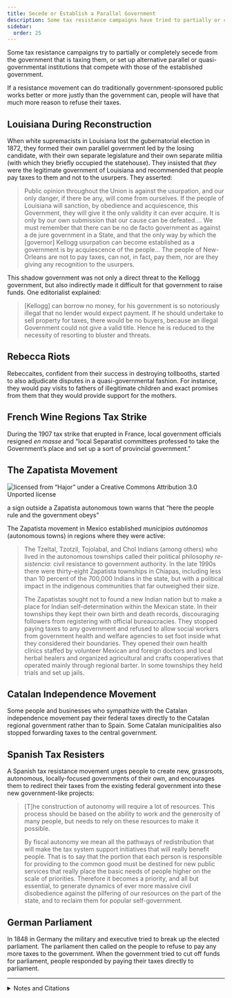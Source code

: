 ```yaml
---
title: Secede or Establish a Parallel Government
description: Some tax resistance campaigns have tried to partially or completely secede from the government that is taxing them.
sidebar:
  order: 25
---
```


Some tax resistance campaigns try to partially or completely secede from the government that is taxing them, or set up alternative parallel or quasi-governmental institutions that compete with those of the established government.

If a resistance movement can do traditionally government-sponsored public works better or more justly than the government can, people will have that much more reason to refuse their taxes.

## <Badge text="Example" size="medium" /> Louisiana During Reconstruction

When white supremacists in Louisiana lost the gubernatorial election in 1872, they formed their own parallel government led by the losing candidate, with their own separate legislature and their own separate militia (with which they briefly occupied the statehouse).
They insisted that *they* were the legitimate government of Louisiana and recommended that people pay taxes to them and not to the usurpers.
They asserted:

> Public opinion throughout the Union is against the usurpation, and our only danger, if there be any, will come from ourselves.
> If the people of Louisiana will sanction, by obedience and acquiescence, this Government, they will give it the only validity it can ever acquire.
> It is only by our own submission that our cause can be defeated.…
> We must remember that there can be no de facto government as against a de jure government in a State, and that the only way by which the [governor] Kellogg usurpation can become established as a government is by acquiescence of the people…
> The people of New-Orleans are not to pay taxes, can not, in fact, pay them, nor are they giving any recognition to the usurpers.

This shadow government was not only a direct threat to the Kellogg government, but also indirectly made it difficult for that government to raise funds.
One editorialist explained:

> [Kellogg] can borrow no money, for his government is so notoriously illegal that no lender would expect payment.
> If he should undertake to sell property for taxes, there would be no buyers, because an illegal Government could not give a valid title.
> Hence he is reduced to the necessity of resorting to bluster and threats.

## <Badge text="Example" size="medium" /> Rebecca Riots

Rebeccaites, confident from their success in destroying tollbooths, started to also adjudicate disputes in a quasi-governmental fashion.
For instance, they would pay visits to fathers of illegitimate children and exact promises from them that they would provide support for the mothers.

## <Badge text="Example" size="medium" /> French Wine Regions Tax Strike

During the 1907 tax strike that erupted in France, local government officials resigned <i>en masse</i> and “local Separatist committees professed to take the Government’s place and set up a sort of provincial government.”

## <Badge text="Example" size="medium" /> The Zapatista Movement

![licensed from “Hajor” under a Creative Commons Attribution 3.0 Unported license](../../../assets/zapatista.jpg)
<figcaption>a sign outside a Zapatista autonomous town warns that “here the people rule and the government obeys”</figcaption>

The Zapatista movement in Mexico established <i lang="es">municipios autónomos</i> (autonomous towns) in regions where they were active:

> The Tzeltal, Tzotzil, Tojolabal, and Chol Indians (among others) who lived in the autonomous townships called their political philosophy <i lang="es">resistencia</i>: civil resistance to government authority.
> In the late 1990s there were thirty-eight Zapatista townships in Chiapas, including less than 10 percent of the 700,000 Indians in the state, but with a political impact in the indigenous communities that far outweighed their size.
>
> The Zapatistas sought not to found a new Indian nation but to make a place for Indian self-determination within the Mexican state.
> In their townships they kept their own birth and death records, discouraging followers from registering with official bureaucracies.
> They stopped paying taxes to any government and refused to allow social workers from government health and welfare agencies to set foot inside what they considered their boundaries.
> They opened their own health clinics staffed by volunteer Mexican and foreign doctors and local herbal healers and organized agricultural and crafts cooperatives that operated mainly through regional barter.
> In some townships they held trials and set up jails.

## <Badge text="Example" size="medium" /> Catalan Independence Movement

Some people and businesses who sympathize with the Catalan independence movement pay their federal taxes directly to the Catalan regional government rather than to Spain.
Some Catalan municipalities also stopped forwarding taxes to the central government.

## <Badge text="Example" size="medium" /> Spanish Tax Resisters

A Spanish tax resistance movement urges people to create new, grassroots, autonomous, locally-focused governments of their own, and encourages them to redirect their taxes from the existing federal government into these new government-like projects:

> [T]he construction of autonomy will require a lot of resources.
> This process should be based on the ability to work and the generosity of many people, but needs to rely on these resources to make it possible.
>
> By fiscal autonomy we mean all the pathways of redistribution that will make the tax system support initiatives that will really benefit people.
> That is to say that the portion that each person is responsible for providing to the common good must be destined for new public services that really place the basic needs of people higher on the scale of priorities.
> Therefore it becomes a priority, and all but essential, to generate dynamics of ever more massive civil disobedience against the pilfering of our resources on the part of the state, and to reclaim them for popular self-government.

## <Badge text="Example" size="medium" /> German Parliament

In 1848 in Germany the military and executive tried to break up the elected parliament.
The parliament then called on the people to refuse to pay any more taxes to the government.
When the government tried to cut off funds for parliament, people responded by paying their taxes directly to parliament.

<Aside type="tip" title="Wikipedia">
  <WikipediaBadge title="Secession" />
  <WikipediaBadge title="Dual power" />
  <WikipediaBadge title="Prefigurative politics" />
  <WikipediaBadge title="Battle of Liberty Place" />
  <WikipediaBadge title="Rebecca Riots" />
  <WikipediaBadge title="Revolt of the Languedoc winegrowers" />
  <WikipediaBadge title="Zapatista territories" />
  <WikipediaBadge title="Catalan independence movement" />
</Aside>

---

<details>
<summary>Notes and Citations</summary>

* “Another Twitch in the Fusion Corpse” <i>New York Times</i> 11 April 1873
* [“Kellogg’s Desperate Threats”](https://tile.loc.gov/storage-services/service/ndnp/lu/batch_lu_angel_ver01/data/sn85034336/00211101027/1873032901/0731.pdf) <i>The Ouachita Telegraph</i>, 29 March 1873, p. 1 (quoting the <i>New York World</i>)
* Evans, Henry Tobit <i>Rebecca Riots!</i> (2010 ed.), pp. 116–17, 130–31, 154
* “The French Wine Bill” <i>Otago Witness</i> 26 June 1907, p. 19
* Preston, Julia & Dillon, Samuel <i>Opening Mexico: The Making of a Democracy</i> (2004) p. 443
* [“Alella decideix pagar els impostos a l’agència tributària catalana i no a l’espanyola”](https://www.vilaweb.cat/noticia/4074737/20130116/alella-decideix-pagar-impostos-lagencia-tributaria-catalana-lespanyola.html) <i>VilaWeb</i> 16 January 2013
* [“Un ayuntamiento en manos de Solidaritat se declara ‘insumiso fiscal’”](https://www.vozbcn.com/2012/10/17/130729/ayuntamiento-solidaritat-insumiso-fiscal/) <i>La Voz de Barcelona</i> 4 December 2013
* [“Un grupo de ayuntamientos promoverá una campaña de insumisión fiscal como la planteada por Òmnium Cultural”](https://www.vozbcn.com/2011/07/15/80580/ayuntamientos-insumision-fiscal-omnium/) <i>La Voz de Barcelona</i> 15 July 2011
* [“La insumisión fiscal como estrategia de rebeldía”](https://cooperativa.cat/wp-content/uploads/2015/02/MANUAL-DESOBEDIENCIA-2015.pdf?page=10) <i>¡Rebelaos!</i> p. 16 (translation mine)
* Maurice, C. Edmund <i>The Revolutionary Movement of 1848–9 in Italy, Austria-Hungary, and Germany</i> (1887) [p. 412](https://archive.org/details/revolutionarymov00maur/page/412/mode/1up)

</details>
